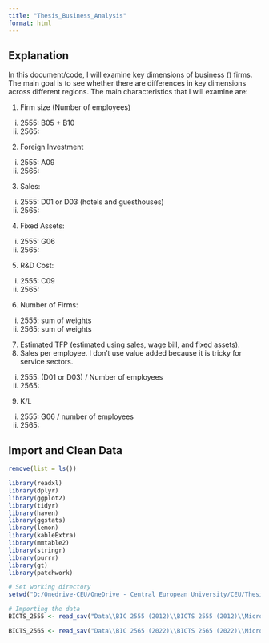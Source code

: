 ```yaml
---
title: "Thesis_Business_Analysis"
format: html
---
```


## Explanation

In this document/code, I will examine key dimensions of business () firms. The main goal is to see whether there are differences in key dimensions across different regions. The main characteristics that I will examine are:

1. Firm size (Number of employees)
i) 2555: B05 + B10
ii) 2565:

2. Foreign Investment
i) 2555: A09
ii) 2565:

3. Sales:
i) 2555: D01 or D03 (hotels and guesthouses)
ii) 2565:

4. Fixed Assets:
i) 2555: G06
ii) 2565:

5. R&D Cost:
i) 2555: C09
ii) 2565:

6. Number of Firms:
i) 2555: sum of weights
ii) 2565: sum of weights

7. Estimated TFP (estimated using sales, wage bill, and fixed assets).
8. Sales per employee. I don't use value added because it is tricky for service sectors.
i) 2555: (D01 or D03)  / Number of employees
ii) 2565:

9. K/L
i) 2555: G06 / number of employees
ii) 2565:

## Import and Clean Data

```r
remove(list = ls())

library(readxl)
library(dplyr)
library(ggplot2)
library(tidyr)
library(haven)
library(ggstats)
library(lemon)
library(kableExtra)
library(mmtable2)
library(stringr)
library(purrr)
library(gt)
library(patchwork)

# Set working directory
setwd("D:/Onedrive-CEU/OneDrive - Central European University/CEU/Thesis/Thesis_code")

# Importing the data
BICTS_2555 <- read_sav("Data\\BIC 2555 (2012)\\BICTS 2555 (2012)\\Microdata BICTS 2555\\Microdata BICTS 2555.sav")

BICTS_2565 <- read_sav("Data\\BIC 2565 (2022)\\BICTS 2565 (2022)\\Microdata BICTS 2565\\Microdata BICTS 2565_N.sav")
```

